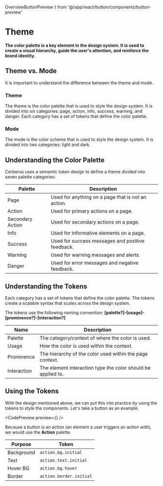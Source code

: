   OverviewButtonPreview
} from '@/app/react/button/components/button-preview'

# Theme

**The color palette is a key element in the design system. It is used to create a visual hierarchy, guide the user's attention, and reinforce the brand identity.**

## Theme vs. Mode

It is important to understand the difference between the theme and mode.

### Theme

The theme is the color palette that is used to style the design system. It is divided into six categories: page, action, info, success, warning, and danger. Each category has a set of tokens that define the color palette.

### Mode

The mode is the color scheme that is used to style the design system. It is divided into two categories: light and dark.

<NoteAdmonition description="Cerberus comes built in with one theme (cerberus) that includes a light and dark mode." />

## Understanding the Color Palette

Cerberus uses a semantic token design to define a theme divided into seven palette categories:

| Palette     | Description                                                    |
| ----------- | -------------------------------------------------------------- |
| <PaletteAvatar palette="page">Page</PaletteAvatar>     | Used for anything on a page that is not an action.             |
| <PaletteAvatar palette="action">Action</PaletteAvatar>      | Used for primary actions on a page.                            |
| <PaletteAvatar palette="secondaryAction">Secondary Action</PaletteAvatar>      | Used for secondary actions on a page.                            |
| <PaletteAvatar palette="info">Info</PaletteAvatar>        | Used for informative elements on a page.                       |
| <PaletteAvatar palette="success">Success</PaletteAvatar>     | Used for success messages and positive feedback.               |
| <PaletteAvatar palette="warning">Warning</PaletteAvatar>     | Used for warning messages and alerts.                          |
| <PaletteAvatar palette="danger">Danger</PaletteAvatar>      | Used for error messages and negative feedback.                 |


## Understanding the Tokens

Each category has a set of tokens that define the color palette. The tokens create a scalable syntax that scales across the design system.

The tokens use the following naming convention:
**[palette?]-[usage]-[prominence?]-[interaction?]**

| Name        | Description                                                    |
| ----------- | -------------------------------------------------------------- |
| Palette     | The category/context of where the color is used.               |
| Usage       | How the color is used within the context.                      |
| Prominence  | The hierarchy of the color used within the page context.       |
| Interaction | The element interaction type the color should be applied to.   |

## Using the Tokens

With the design mentioned above, we can put this into practice by using the tokens to style the components. Let's take a button as an example.

<CodePreview preview={<OverviewButtonPreview />} />

Because a button is an action (an element a user triggers an action with), we would use the **Action** palette.

| Purpose     | Token                                                          |
| ----------- | -------------------------------------------------------------- |
| Background  | `action.bg.initial`                                            |
| Text        | `action.text.initial`                                          |
| Hover BG    | `action.bg.hover`                                              |
| Border      | `action.border.initial`                                        |